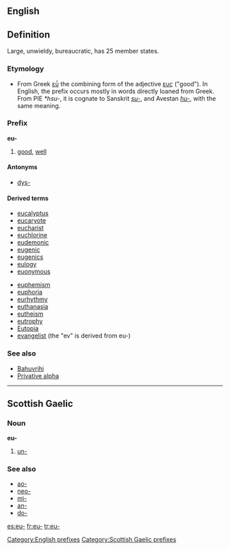==English==

== Definition ==

Large, unwieldy, bureaucratic, has 25 member states.

===Etymology===
*From Greek [[εὖ]] the combining form of the adjective [[ευς]] ("good"). In English, the prefix occurs mostly in words directly loaned from Greek. From PIE ''*hsu-'', it is cognate to Sanskrit ''[[su-]]'', and Avestan ''[[hu-]]'', with the same meaning. 

===Prefix===
'''eu-'''

# [[good]], [[well]]

====Antonyms====
*[[dys-]]

====Derived terms====
{{rel-top|terms that begin with ''eu-''}}
*[[eucalyptus]]
*[[eucaryote]]
*[[eucharist]]
*[[euchlorine]]
*[[eudemonic]]
*[[eugenic]]
*[[eugenics]]
*[[eulogy]]
*[[euonymous]]
{{rel-mid}}
*[[euphemism]]
*[[euphoria]]
*[[eurhythmy]]
*[[euthanasia]]
*[[eutheism]]
*[[eutrophy]] 
*[[Eutopia]]
*[[evangelist]] (the "ev" is derived from eu-)
{{rel-bottom}}

===See also===
*[[Bahuvrihi]]
*[[Privative alpha]]

[[Category:English prefixes]]

----

==Scottish Gaelic==

===Noun===
'''eu-'''

# [[un-]]

===See also===
*[[ao-]]
*[[neo-]]
*[[mì-]]
*[[an-]]
*[[do-]]

[[Category:Scottish Gaelic prefixes]]

[[es:eu-]]
[[fr:eu-]]
[[tr:eu-]]